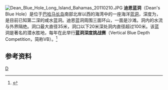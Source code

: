 [[File:Dean_Blue_Hole_Long_Island_Bahamas_20110210.JPG|thumb]]
'''迪恩蓝洞'''（Dean's Blue Hole）是位于[[巴哈马|巴哈马]][[长岛_(巴哈马)|长岛]]南部北岸{{le|克拉伦斯镇|Clarence Town}}以西的海湾中的一座海洋[[蓝洞|蓝洞]]，深度为{{convert|202|m|ft|sigfig=3}}，是目前已知第二深的咸水蓝洞。迪恩蓝洞周围三面环山，一面是沙滩。洞内的水流与外界隔绝。洞口最大直径35米，洞口以下20米深处洞内直径超过100米。该蓝洞是著名的潜水胜地，每年在此举行'''蓝洞深度挑战赛'''（Vertical Blue Depth Competition，简称VB）。<ref>{{cite web | language = zh-cn | publisher = 光明网 | title =首位中国自由潜水运动员进军蓝洞极限挑战赛了！ | url = http://news.gmw.cn/2016-04/26/content_19868570.htm| date = 2016-04-26 | accessdate = 2016-08-04 }}</ref>

==参考资料==
{{reflist}}

{{coord|23|6|23|N|75|0|31|W|type:landmark_region:BS|display=title}}
[[Category:巴哈马地理|D]]